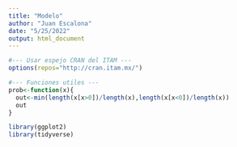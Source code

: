 ```yaml
---
title: "Modelo"
author: "Juan Escalona"
date: "5/25/2022"
output: html_document
---
```


```r
#--- Usar espejo CRAN del ITAM ---
options(repos="http://cran.itam.mx/")

#--- Funciones utiles ---
prob<-function(x){
  out<-min(length(x[x>0])/length(x),length(x[x<0])/length(x))
  out
}
```

```r
library(ggplot2)
library(tidyverse)
```

